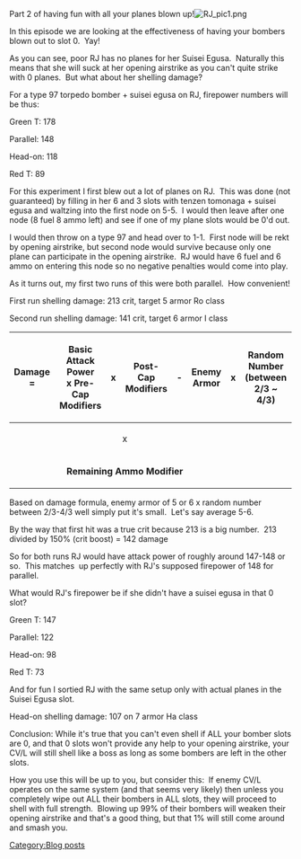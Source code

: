 Part 2 of having fun with all your planes blown up![[File:RJ_pic1.png|right]]

In this episode we are looking at the effectiveness of having your bombers blown out to slot 0.  Yay!



As you can see, poor RJ has no planes for her Suisei Egusa.  Naturally this means that she will suck at her opening airstrike as you can't quite strike with 0 planes.  But what about her shelling damage? 



For a type 97 torpedo bomber + suisei egusa on RJ, firepower numbers will be thus:

Green T: 178

Parallel: 148

Head-on: 118

Red T: 89



For this experiment I first blew out a lot of planes on RJ.  This was done (not guaranteed) by filling in her 6 and 3 slots with tenzen tomonaga + suisei egusa and waltzing into the first node on 5-5.  I would then leave after one node (8 fuel 8 ammo left) and see if one of my plane slots would be 0'd out.

I would then throw on a type 97 and head over to 1-1.  First node will be rekt by opening airstrike, but second node would survive because only one plane can participate in the opening airstrike.  RJ would have 6 fuel and 6 ammo on entering this node so no negative penalties would come into play.

As it turns out, my first two runs of this were both parallel.  How convenient!

First run shelling damage: 213 crit, target 5 armor Ro class

Second run shelling damage: 141 crit, target 6 armor I class


{| border="0" cellpadding="1" cellspacing="1" class="article-table"
! rowspan="3" scope="col" style="text-align:center;"|'''Damage ='''
! scope="col"|'''Basic Attack Power<br />x
Pre-Cap Modifiers'''
! scope="col"|x
! scope="col"|'''Post-Cap Modifiers'''
! scope="col"| -
! scope="col"|'''Enemy Armor'''
! scope="col"|x
! scope="col"|'''Random Number<br />(between 2/3 ~ 4/3)'''
|-
! colspan="7" rowspan="1" scope="col" style="text-align:center;"|x
|-
! colspan="7" rowspan="1" scope="col" style="text-align:center;"|'''Remaining Ammo Modifier'''
|}
Based on damage formula, enemy armor of 5 or 6 x random number between 2/3-4/3 well simply put it's small.  Let's say average 5-6.

By the way that first hit was a true crit because 213 is a big number.  213 divided by 150% (crit boost) = 142 damage

So for both runs RJ would have attack power of roughly around 147-148 or so.  This matches  up perfectly with RJ's supposed firepower of 148 for parallel.

What would RJ's firepower be if she didn't have a suisei egusa in that 0 slot?

Green T: 147

Parallel: 122

Head-on: 98

Red T: 73



And for fun I sortied RJ with the same setup only with actual planes in the Suisei Egusa slot.

Head-on shelling damage: 107 on 7 armor Ha class



Conclusion: While it's true that you can't even shell if ALL your bomber slots are 0, and that 0 slots won't provide any help to your opening airstrike, your CV/L will still shell like a boss as long as some bombers are left in the other slots. 

How you use this will be up to you, but consider this:  If enemy CV/L operates on the same system (and that seems very likely) then unless you completely wipe out ALL their bombers in ALL slots, they will proceed to shell with full strength.  Blowing up 99% of their bombers will weaken their opening airstrike and that's a good thing, but that 1% will still come around and smash you. 
[[Category:Blog posts]]